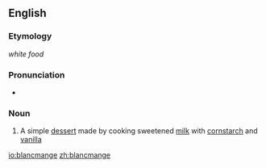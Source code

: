 ==English==

===Etymology===
{{etyl|fr}} ''white food''

===Pronunciation===
* {{a|UK}} {{IPA|/ˈblə.mɒndʒ/}}

{{rfp|US pronunciation needed}}

===Noun===
{{en-noun}}

# A simple [[dessert]] made by cooking sweetened [[milk]] with [[cornstarch]] and [[vanilla]]

[[io:blancmange]]
[[zh:blancmange]]